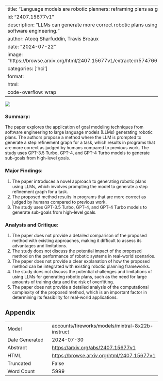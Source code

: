 
---
title: "Language models are robotic planners: reframing plans as goal refinement graphs"
id: "2407.15677v1"
description: "LLMs can generate more correct robotic plans using goal modeling techniques from software engineering."
author: Ateeq Sharfuddin, Travis Breaux
date: "2024-07-22"
image: "https://browse.arxiv.org/html/2407.15677v1/extracted/5747667/images/openedbathroomwindow.png"
categories: ['hci']
format:
  html:
    code-overflow: wrap
---

![](https://browse.arxiv.org/html/2407.15677v1/extracted/5747667/images/openedbathroomwindow.png)

### Summary:

The paper explores the application of goal modeling techniques from software engineering to large language models (LLMs) generating robotic plans. The authors propose a method where the LLM is prompted to generate a step refinement graph for a task, which results in programs that are more correct as judged by humans compared to previous work. The study uses GPT-3.5 Turbo, GPT-4, and GPT-4 Turbo models to generate sub-goals from high-level goals.

### Major Findings:

1. The paper introduces a novel approach to generating robotic plans using LLMs, which involves prompting the model to generate a step refinement graph for a task.
2. The proposed method results in programs that are more correct as judged by humans compared to previous work.
3. The study uses GPT-3.5 Turbo, GPT-4, and GPT-4 Turbo models to generate sub-goals from high-level goals.

### Analysis and Critique:

1. The paper does not provide a detailed comparison of the proposed method with existing approaches, making it difficult to assess its advantages and limitations.
2. The study does not discuss the potential impact of the proposed method on the performance of robotic systems in real-world scenarios.
3. The paper does not provide a clear explanation of how the proposed method can be integrated with existing robotic planning frameworks.
4. The study does not discuss the potential challenges and limitations of using LLMs for generating robotic plans, such as the need for large amounts of training data and the risk of overfitting.
5. The paper does not provide a detailed analysis of the computational complexity of the proposed method, which is an important factor in determining its feasibility for real-world applications.

## Appendix

|          |          |
|----------|----------|
| Model     | accounts/fireworks/models/mixtral-8x22b-instruct       |
| Date Generated     | 2024-07-30       |
| Abstract | [https://arxiv.org/abs/2407.15677v1](https://arxiv.org/abs/2407.15677v1)        |
| HTML     | [https://browse.arxiv.org/html/2407.15677v1](https://browse.arxiv.org/html/2407.15677v1)       |
| Truncated       | False       |
| Word Count       | 5999       |